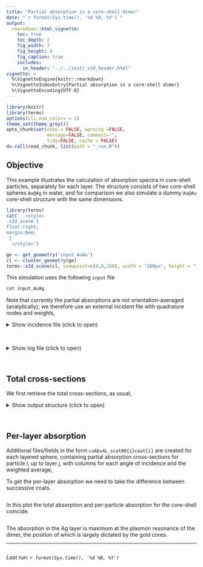 ```yaml
---
title: "Partial absorption in a core-shell dimer"
date: "`r format(Sys.time(), '%d %B, %Y')`"
output:
  rmarkdown::html_vignette:
    toc: true
    toc_depth: 2
    fig_width: 7
    fig_height: 4
    fig_caption: true
    includes:
      in_header: "../../inst/_x3d_header.html"
vignette: >
  %\VignetteEngine{knitr::rmarkdown}
  %\VignetteIndexEntry{Partial absorption in a core-shell dimer}
  %\VignetteEncoding{UTF-8}
---
```


```r
library(knitr)
library(terms)
options(cli.num_colors = 1)
theme_set(theme_grey())
opts_chunk$set(echo = FALSE, warning =FALSE,
               message=FALSE, comment='', 
               tidy=FALSE, cache = FALSE)
do.call(read_chunk, list(path = "_run.R"))
```

## Objective

This example illustrates the calculation of absorption spectra in core-shell particles, separately for each layer. The structure consists of two core-shell spheres `Au@Ag` in water, and for comparison we also simulate a dummy `Au@Au` core-shell structure with the same dimensions.

```r
library(terms)
cat('  <style>
.x3d_scene {
float:right;
margin:0em;
 }
  </style>')

ge <- get_geometry('input_AuAu')
cl <- cluster_geometry(ge)
terms::x3d_scene(cl, viewpoint=c(0,0,150), width = "200px", height = "150px") 
```

This simulation uses the following `input` file
```bash
cat input_AuAg
```

Note that currently the partial absorptions are not orientation-averaged (analytically); we therefore use an external incident file with quadrature nodes and weights,

<details closed>
<summary> Show incidence file (click to open) </summary>
```bash
cat incidence
```
</details> <br />

<details closed>
<summary> Show log file (click to open) </summary>
```bash
cat log1
```
</details> <br />

## Total cross-sections

We first retrieve the total cross-sections, as usual,

<details closed>
<summary> Show output structure (click to open) </summary>
```r
```
</details> <br />

## Per-layer absorption

Additional files/fields in the form `csAbs4L_scat00{i}coat{i}` are created for each layered sphere, containing partial absorption cross-sections for  particle ${i}$, up to layer ${j}$, with columns for each angle of incidence and the weighted average,

To get the per-layer absorption we need to take the difference between successive coats.

```r
```

In this plot the total absorption and per-particle absorption for the core-shell coincide.

```r
```

The absorption in the Ag layer is maximum at the plasmon resonance of the dimer, the position of which is largely dictated by the gold cores.



-----

```r
```
_Last run: `r format(Sys.time(), '%d %B, %Y')`_
